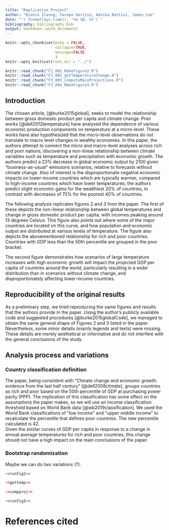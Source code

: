 ```yaml
---
title: "Replication Project"
author: "Bianca Zlavog, Iacopo Garizio, Advika Battini, James Lee"
date: "`r format(Sys.time(), '%d %B, %Y')`"
bibliography: bibliography.bib
output: bookdown::word_document2
---
```


```r
knitr::opts_chunk$set(echo = FALSE,
                      collapse=TRUE,
                      message=FALSE
                      )
knitr::opts_knit$set(root.dir = "../")

knitr::read_chunk("F2_002_MakeFigure2.R")
knitr::read_chunk("F3_002_getTemperatureChange.R")
knitr::read_chunk("F3_003_ComputeMainProjections.R")
knitr::read_chunk("F3_004_MakeFigure3.R")
```
## Introduction
The chosen article, [@burke2015global], seeks to model the relationship between gross domestic product per capita and climate change. Prior works [@dell2012temperature]  have analysed the dependence of various economic production components on temperature at a micro-level. These works have also hypothesized that the micro-level observations do not translate to macro level changes in wealthy economies. In this paper, the authors attempt to connect the micro and macro-level analyses across rich and poor nations, discovering a non-linear relationship between climate variables such as temperature and precipitation with economic growth. The authors predict a 23% decrease in global economic output by 2100 given “business-as-usual” emissions scenarios, relative to forecasts without climate change. Also of interest is the disproportionate negative economic impacts on lower-income countries which are typically warmer, compared to high-income countries which have lower temperatures; the authors predict slight economic gains for the wealthiest 20% of countries, in contrast with decreases of 75% for the poorest 40% of countries.

The following analysis replicates figures 2 and 3 from the paper. The first of these depicts the non-linear relationship between global temperatures and change in gross domestic product per capita, with incomes peaking around 13 degrees Celsius. This figure also points out where some of the major countries are located on this curve, and how population and economic output are distributed at various levels of temperature.
The figure also depicts the abovementioned relationship for rich and poor countries. Countries with GDP less than the 50th percentile are grouped in the poor bracket. 

The second figure demonstrates how scenarios of large temperature increases with high economic growth will impact the projected GDP per capita of countries around the world, particularly resulting in a wider distribution than in scenarios without climate change, and disproportionately affecting lower-income countries.

## Reproducibility of the original results
As a preliminary step, we tried reproducing the same figures and results that the authors provide in the paper. Using the author's publicly available code and suggested procedures [@burke2015globalCode], we managed to obtain the same general shape of Figures 2 and 3 listed in the paper. Nevertheless, some minor details (mainly legends and texts) were missing. These details are merely aesthetical or informative and do not interfere with the general conclusions of the study.

## Analysis process and variations

### Country classification definition
The paper, being consistent with "Climate change and economic growth: evidence from the last half century" [@dell2008climate], groups countries as rich and poor based on the 50th percentile of GDP at purchasing power parity (PPP). The implication of this classification has some effect on the assumptions the paper makes, so we will use an income classification threshold based on World Bank data [@wb2019classification]. We used the World Bank classifications of "low income" and "upper middle income" to recalculate the percentile that defines poor countries. The new percentile calculated is 42.  
Given the similar curves of GDP per capita in response to a change in annual average temperatures for rich and poor countries, this change should not have a high impact on the main conclusions of the paper.

### Bootstrap randomization
Maybe we can do two variations (?).

```r
<<runfig2>>
```


```r
<<gettemp>>
```
```r
<<compproj>>
```


```r
<<runfig3>>
```



# References cited

